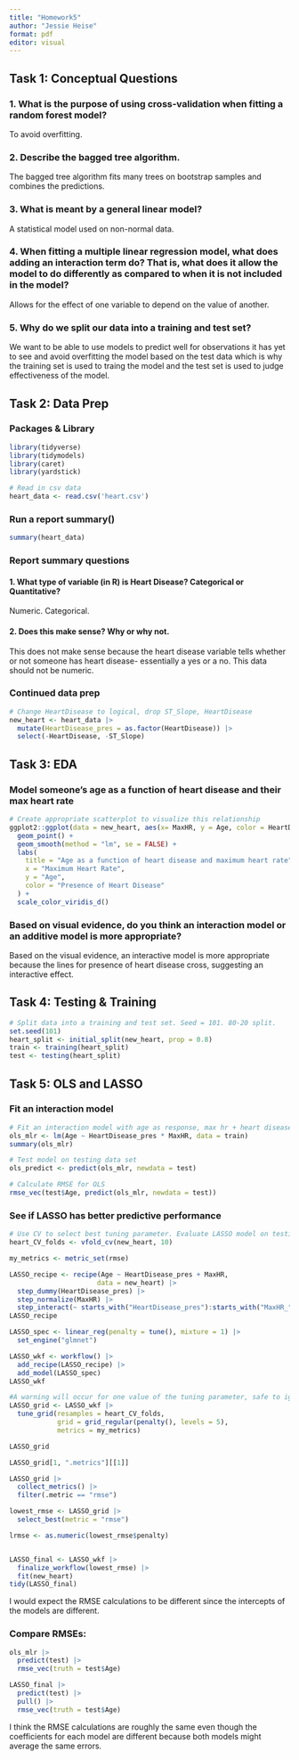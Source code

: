 ```yaml
---
title: "Homework5"
author: "Jessie Heise"
format: pdf
editor: visual
---
```


## Task 1: Conceptual Questions

### 1. What is the purpose of using cross-validation when fitting a random forest model?

To avoid overfitting.

### 2. Describe the bagged tree algorithm.

The bagged tree algorithm fits many trees on bootstrap samples and combines the predictions.

### 3. What is meant by a general linear model?

A statistical model used on non-normal data.

### 4. When fitting a multiple linear regression model, what does adding an interaction term do? That is, what does it allow the model to do differently as compared to when it is not included in the model?

Allows for the effect of one variable to depend on the value of another.

### 5. Why do we split our data into a training and test set?

We want to be able to use models to predict well for observations it has yet to see and avoid overfitting the model based on the test data which is why the training set is used to traing the model and the test set is used to judge effectiveness of the model.

## Task 2: Data Prep

### Packages & Library

```r
library(tidyverse)
library(tidymodels)
library(caret)
library(yardstick)

# Read in csv data
heart_data <- read.csv('heart.csv')
```

### Run a report summary()

```r
summary(heart_data)
```

### Report summary questions

#### 1. What type of variable (in R) is Heart Disease? Categorical or Quantitative?

Numeric. Categorical.

#### 2. Does this make sense? Why or why not.

This does not make sense because the heart disease variable tells whether or not someone has heart disease- essentially a yes or a no. This data should not be numeric.

### Continued data prep

```r
# Change HeartDisease to logical, drop ST_Slope, HeartDisease
new_heart <- heart_data |>
  mutate(HeartDisease_pres = as.factor(HeartDisease)) |>
  select(-HeartDisease, -ST_Slope)
```

## Task 3: EDA

### Model someone's age as a function of heart disease and their max heart rate

```r
# Create appropriate scatterplot to visualize this relationship
ggplot2::ggplot(data = new_heart, aes(x= MaxHR, y = Age, color = HeartDisease_pres)) +
  geom_point() +
  geom_smooth(method = "lm", se = FALSE) +
  labs(
    title = "Age as a function of heart disease and maximum heart rate",
    x = "Maximum Heart Rate",
    y = "Age",
    color = "Presence of Heart Disease"
  ) +
  scale_color_viridis_d()
```

### Based on visual evidence, do you think an interaction model or an additive model is more appropriate?

Based on the visual evidence, an interactive model is more appropriate because the lines for presence of heart disease cross, suggesting an interactive effect.

## Task 4: Testing & Training

```r
# Split data into a training and test set. Seed = 101. 80-20 split.
set.seed(101)
heart_split <- initial_split(new_heart, prop = 0.8)
train <- training(heart_split)
test <- testing(heart_split)
```

## Task 5: OLS and LASSO

### Fit an interaction model

```r
# Fit an interaction model with age as response, max hr + heart disease as explanatory variables using the training data set using OLS regression. report summary output
ols_mlr <- lm(Age ~ HeartDisease_pres * MaxHR, data = train)
summary(ols_mlr)

# Test model on testing data set
ols_predict <- predict(ols_mlr, newdata = test)

# Calculate RMSE for OLS
rmse_vec(test$Age, predict(ols_mlr, newdata = test))
```

### See if LASSO has better predictive performance

```r
# Use CV to select best tuning parameter. Evaluate LASSO model on testing data set
heart_CV_folds <- vfold_cv(new_heart, 10)

my_metrics <- metric_set(rmse)

LASSO_recipe <- recipe(Age ~ HeartDisease_pres + MaxHR, 
                      data = new_heart) |>
  step_dummy(HeartDisease_pres) |>
  step_normalize(MaxHR) |>
  step_interact(~ starts_with("HeartDisease_pres"):starts_with("MaxHR_"))
LASSO_recipe

LASSO_spec <- linear_reg(penalty = tune(), mixture = 1) |>
  set_engine("glmnet")

LASSO_wkf <- workflow() |>
  add_recipe(LASSO_recipe) |>
  add_model(LASSO_spec)
LASSO_wkf

#A warning will occur for one value of the tuning parameter, safe to ignore
LASSO_grid <- LASSO_wkf |>
  tune_grid(resamples = heart_CV_folds,
            grid = grid_regular(penalty(), levels = 5),
            metrics = my_metrics) 

LASSO_grid

LASSO_grid[1, ".metrics"][[1]]

LASSO_grid |>
  collect_metrics() |>
  filter(.metric == "rmse")

lowest_rmse <- LASSO_grid |>
  select_best(metric = "rmse")

lrmse <- as.numeric(lowest_rmse$penalty)


LASSO_final <- LASSO_wkf |>
  finalize_workflow(lowest_rmse) |>
  fit(new_heart)
tidy(LASSO_final)

```

I would expect the RMSE calculations to be different since the intercepts of the models are different.

### Compare RMSEs:

```r
ols_mlr |>
  predict(test) |>
  rmse_vec(truth = test$Age)

LASSO_final |>
  predict(test) |>
  pull() |>
  rmse_vec(truth = test$Age)
```

I think the RMSE calculations are roughly the same even though the coefficients for each model are
different because both models might average the same errors.
